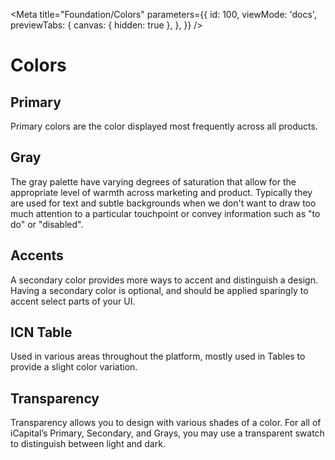 
<Meta
  title="Foundation/Colors"
  parameters={{
    id: 100,
    viewMode: 'docs',
    previewTabs: {
      canvas: { hidden: true },
    },
  }}
/>

# Colors

## Primary

Primary colors are the color displayed most frequently across all products.

## Gray

The gray palette have varying degrees of saturation that allow for the appropriate level of warmth across marketing and product. Typically they are used for text and subtle backgrounds when we don't want to draw too much attention to a particular touchpoint or convey information such as "to do" or "disabled".

## Accents

A secondary color provides more ways to accent and distinguish a design. Having a secondary color is optional, and should be applied sparingly to accent select parts of your UI.

## ICN Table

Used in various areas throughout the platform, mostly used in Tables to provide a slight color variation.

## Transparency

Transparency allows you to design with various shades of a color. For all of iCapital’s Primary, Secondary, and Grays, you may use a transparent swatch to distinguish between light and dark.
